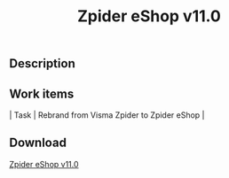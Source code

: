﻿---
title: "Zpider eShop v11.0"
metaTitle: "Release Notes - 11.0"
metaDescription: "These are release notes for v11.0 of Zpider eShop"
---

## Description


## Work items
| Task | Rebrand from Visma Zpider to Zpider eShop |

## Download

[Zpider eShop v11.0](https://download.zpider.io/release/Zpider-v11.0.zip)

